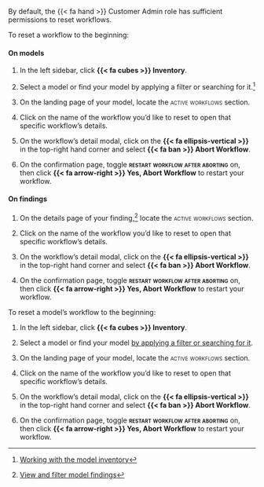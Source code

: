 :::: {.content-visible unless-format="revealjs"}
::: {.callout}
By default, the [{{< fa hand >}} Customer Admin]{.bubble} role has sufficient permissions to reset workflows.
:::

To reset a workflow to the beginning:

::: {.panel-tabset}

#### On models

1. In the left sidebar, click **{{< fa cubes >}} Inventory**.

1. Select a model or find your model by applying a filter or searching for it.^[[Working with the model inventory](/guide/model-inventory/working-with-model-inventory.qmd#search-filter-and-sort-models)]

1. On the landing page of your model, locate the [active workflows]{.smallcaps} section.

1. Click on the name of the workflow you'd like to reset to open that specific workflow's details.

1. On the workflow's detail modal, click on the **{{< fa ellipsis-vertical >}}** in the top-right hand corner and select **{{< fa ban >}} Abort Workflow**.

1. On the confirmation page, toggle **[restart workflow after aborting]{.smallcaps}** on, then click **{{< fa arrow-right >}} Yes, Abort Workflow** to restart your workflow.

#### On findings

1. On the details page of your finding,^[[View and filter model findings](/guide/model-validation/view-filter-model-findings.qmd#view-model-findings)] locate the [active workflows]{.smallcaps} section.

1. Click on the name of the workflow you'd like to reset to open that specific workflow's details.

1. On the workflow's detail modal, click on the **{{< fa ellipsis-vertical >}}** in the top-right hand corner and select **{{< fa ban >}} Abort Workflow**.

1. On the confirmation page, toggle **[restart workflow after aborting]{.smallcaps}** on, then click **{{< fa arrow-right >}} Yes, Abort Workflow** to restart your workflow.

:::


::::



:::: {.content-hidden unless-format="revealjs"}
To reset a model's workflow to the beginning:

1. In the left sidebar, click **{{< fa cubes >}} Inventory**.

1. Select a model or find your model [by applying a filter or searching for it](/guide/model-inventory/working-with-model-inventory.qmd#search-filter-and-sort-models){target="_blank"}.

1. On the landing page of your model, locate the [active workflows]{.smallcaps} section.

1. Click on the name of the workflow you'd like to reset to open that specific workflow's details.

1. On the workflow's detail modal, click on the **{{< fa ellipsis-vertical >}}** in the top-right hand corner and select **{{< fa ban >}} Abort Workflow**.

1. On the confirmation page, toggle **[restart workflow after aborting]{.smallcaps}** on, then click **{{< fa arrow-right >}} Yes, Abort Workflow** to restart your workflow.

::::